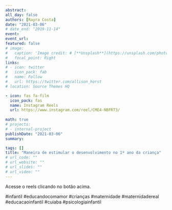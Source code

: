 ```yaml
---
abstract:  
all_day: false
authors: [Rayra Costa]
date: "2021-03-06"
# date_end: "2019-11-14"
event: 
event_url: 
featured: false
# image: 
#   caption: 'Image credit: # [**Unsplash**](https://unsplash.com/photos/bzdhc5b3Bxs)'
#   focal_point: Right
links:
# - icon: twitter
#   icon_pack: fab
#   name: Follow
#   url: https://twitter.com/allison_horst
# location: Source Themes HQ

- icon: fas fa-film
  icon_pack: fas
  name: Instagram Reels
  url: https://www.instagram.com/reel/CME4-NBFRT3/
  
math: true
# projects:
# - internal-project
publishDate: "2021-03-06"
summary: 

tags: []
title: "Maneira de estimular o desenvolvimento no 1º ano da criança"
# url_code: ""
# url_website: ""
# url_slides: ""
# url_video: ""
---
```


Acesse o reels clicando no botão acima.

#infantil #educandocomamor #crianças #maternidade #maternidadereal #educacaoinfantil #cuiaba #psicologiainfantil
